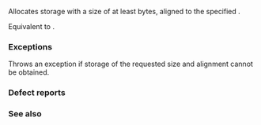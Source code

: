 {{cpp/memory/memory_resource/title|allocate}}
{{cpp/memory/memory_resource/navbar}}
{{dcl begin}}
{{dcl|since=c++17|1=
void* allocate( std::size_t bytes,
                std::size_t alignment = alignof(std::max_align_t) );
}}
{{dcl end}}

Allocates storage with a size of at least {{c|bytes}} bytes, aligned to the specified {{c|alignment}}.

Equivalent to {{c|return do_allocate(bytes, alignment);}}.

=== Exceptions ===
Throws an exception if storage of the requested size and alignment cannot be obtained.

===Defect reports===
{{dr list begin}}
{{dr list item|wg=lwg|dr=2843|std=C++17|before=over-alignment was allowed to be unsupported|after=alignment must be honoured}}
{{dr list end}}

=== See also ===
{{dsc begin}}
{{dsc inc|cpp/memory/memory_resource/dsc do_allocate}}
{{dsc end}}

{{langlinks|es|ja|ru|zh}}